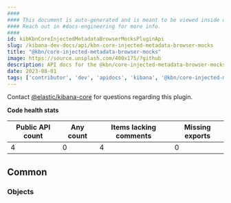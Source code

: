 ```yaml
---
####
#### This document is auto-generated and is meant to be viewed inside our experimental, new docs system.
#### Reach out in #docs-engineering for more info.
####
id: kibKbnCoreInjectedMetadataBrowserMocksPluginApi
slug: /kibana-dev-docs/api/kbn-core-injected-metadata-browser-mocks
title: "@kbn/core-injected-metadata-browser-mocks"
image: https://source.unsplash.com/400x175/?github
description: API docs for the @kbn/core-injected-metadata-browser-mocks plugin
date: 2023-08-01
tags: ['contributor', 'dev', 'apidocs', 'kibana', '@kbn/core-injected-metadata-browser-mocks']
---
```




Contact [@elastic/kibana-core](https://github.com/orgs/elastic/teams/kibana-core) for questions regarding this plugin.

**Code health stats**

| Public API count  | Any count | Items lacking comments | Missing exports |
|-------------------|-----------|------------------------|-----------------|
| 4 | 0 | 4 | 0 |

## Common

### Objects
<DocDefinitionList data={kbnCoreInjectedMetadataBrowserMocksObj.common.objects}/>

